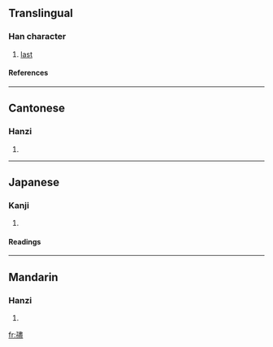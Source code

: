 ==Translingual==
===Han character===
{{Han char|rn=39|rad=子|as=14|sn=17|four=1541<sub>7</sub>|canj=弓木中一廿 (NDLMT)}}
# [[last]]
====References====
{{Han ref|kx=0281.030|dkj=07043|dj=0551.040|hdz=21020.040|uh=5B7B|ud=23419|bh=ECD7|bd=60631}}
----
==Cantonese==
===Hanzi===
{{yue-hanzi|jyut=|y=laai1}}
# {{defn|Cantonese}}
----
==Japanese==
===Kanji===
{{ja-kanji|grade=|rs=子14}}
# {{defn|Japanese}} 
====Readings====
{{ja-readings|on=[[だい]] (dai), [[ない]] (nai)|kun=}}
----
==Mandarin==
===Hanzi===
{{cmn-hanzi|pin=[[lái]] ([[lai2]]), [[níng]] ([[ning2]]), [[nìng]] ([[ning4]])|wg=lai<sup>2</sup>, ning<sup>2</sup>, ning<sup>4</sup>}}
# {{defn|Mandarin}}

[[fr:孻]]